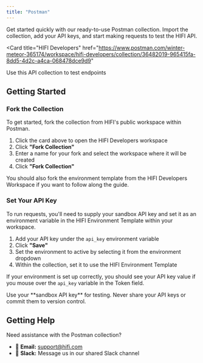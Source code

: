 ```yaml
---
title: "Postman"
---
```


Get started quickly with our ready-to-use Postman collection. Import the collection, add your API keys, and start making requests to test the HIFI API.

<Card
  title="HIFI Developers"
  href="https://www.postman.com/winter-meteor-365174/workspace/hifi-developers/collection/36482019-965415fa-8dd5-4d2c-a4ca-068478dce9d9"
>
  Use this API collection to test endpoints
</Card>

## Getting Started

### Fork the Collection

To get started, fork the collection from HIFI's public workspace within Postman.

1. Click the card above to open the HIFI Developers workspace
2. Click **"Fork Collection"**
3. Enter a name for your fork and select the workspace where it will be created
4. Click **"Fork Collection"**

You should also fork the environment template from the HIFI Developers Workspace if you want to follow along the guide.

### Set Your API Key

To run requests, you'll need to supply your sandbox API key and set it as an environment variable in the HIFI Environment Template within your workspace.

1. Add your API key under the `api_key` environment variable
2. Click **"Save"**
3. Set the environment to active by selecting it from the environment dropdown
4. Within the collection, set it to use the HIFI Environment Template

If your environment is set up correctly, you should see your API key value if you mouse over the `api_key` variable in the Token field.

<Warning>
  Use your **sandbox API key** for testing. Never share your API keys or commit
  them to version control.
</Warning>

## Getting Help

Need assistance with the Postman collection?

- 📧 **Email:** support@hifi.com
- 💬 **Slack:** Message us in our shared Slack channel
